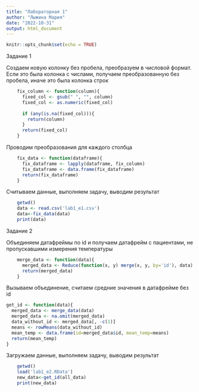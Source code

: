 ```yaml
---
title: "Лабораторная 1"
author: "Лыжина Мария"
date: "2022-10-31"
output: html_document
---
```


```r
knitr::opts_chunk$set(echo = TRUE)
```

Задание 1

Создаем новую колонку без пробела, преобразуем в числовой формат. Если это была колонка с числами, получаем преобразованную без пробела, иначе это была колонка строк
```r
    fix_column <- function(column){
      fixed_col <- gsub(" ", "", column)
      fixed_col <- as.numeric(fixed_col)
      
      if (any(is.na(fixed_col))){
        return(column)
      }
      return(fixed_col)
    }
```

Проводим преобразования для каждого столбца
```r
    fix_data <- function(dataframe){
      fix_dataframe <- lapply(dataframe, fix_column)
      fix_dataframe <- data.frame(fix_dataframe)
      return(fix_dataframe)
    }
```
Считываем данные, выполняем задачу, выводим результат
```r
    getwd()
    data <- read.csv('lab1_e1.csv')
    data<-fix_data(data)
    print(data)
```

Задание 2

Объединяем датафреймы по id и получаем датафрейм с пациентами, не пропускавшими измерения температуры
```r
    merge_data <- function(data){
      merged_data <- Reduce(function(x, y) merge(x, y, by='id'), data)
      return(merged_data)
    }
```
Вызываем объединение, считаем средние значения в датафрейме без id
```r
get_id <- function(data){
  merged_data <- merge_data(data)
  merged_data <- na.omit(merged_data)
  data_without_id <- merged_data[, -c(1)]
  means <- rowMeans(data_without_id)
  mean_temp <- data.frame(id=merged_data$id, mean_temp=means)
  return(mean_temp)
}
```
Загружаем данные, выполняем задачу, выводим результат
```r
    getwd()
    load('lab1_e2.RData')
    new_data<-get_id(all_data)
    print(new_data)
```